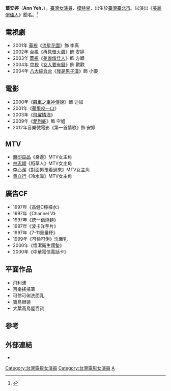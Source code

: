 {{blpsources|time=2019-11-27}}
{{藝人
|姓名 = 葉安婷 
|類型 = 女藝人
|圖片 = 
|圖片尺寸 = 
|圖片簡介 = 
|英文名 = Ann Yeh
|羅馬拼音 = Yeh An-Ting 
|國籍 = {{ROC}}
|出生日期 ={{birth_date_and _age|1982|07|14}}
|出生地點 = {{TWN}}[[臺北市|臺北市]]
|逝世日期 = 
|逝世地點 =
|語言 = [[國語|國語]]、[[英語|英語]]
|教育程度 = 
|配偶 = {{marriage|圈外人|2021}}
|活躍年代 = 
|imdb = 3320606
}}

'''葉安婷'''（'''Ann Yeh'''，{{bd|1982年|7月4日||}}），[[臺灣|臺灣]][[女演員|女演員]]、[[模特兒|模特兒]]，出生於[[臺灣|臺灣]][[臺北市|臺北市]]。以演出《[[美麗俏佳人|美麗俏佳人]]》聞名。<ref>{{cite news|title=自爆性情率直惹東東反感 馮仁昭四圍超：葉安婷被嘲蒜頭鼻撼頭埋|url=http://hk.apple.nextmedia.com/entertainment/art/20030508/3279195|accessdate=2017-06-30|agency=香港蘋果日報}}</ref>

==電視劇==
*2001年 [[華視|華視]]《[[流星花園_(台灣電視劇)|流星花園]]》飾 李真
*2002年 [[台視|台視]]《[[再見螢火蟲_(台灣電視劇)|再見螢火蟲]]》飾 安婷
*2003年 [[華視|華視]]《[[美麗俏佳人|美麗俏佳人]]》飾 方穎
*2004年 [[中視|中視]]《[[女人要有錢|女人要有錢]]》飾 歡歡
*2004年 [[八大綜合台|八大綜合台]]《[[我是男子漢|我是男子漢]]》飾 小優

==電影==
*2000年《[[飆車之車神傳說|飆車之車神傳說]]》飾 迪加
*2001年《[[蘋果咬一口|蘋果咬一口]]》
*2003年《[[飛躍情海|飛躍情海]]》
*2009年《[[愛到底|愛到底]]》飾 空姐
*2012年音樂微電影《第一首情歌》飾 安婷

==MTV== 
*[[無印良品|無印良品]]《身邊》MTV女主角   
*[[林志穎|林志穎]]《稻草人》MTV女主角  
*[[李心潔|李心潔]]《對面男孩看過來》MTV女主角
*[[黄立行|黄立行]]《冷水澡》MTV女主角

==廣告CF== 
*1997年《高健C檸檬水》
*1997年《Channel V》
*1997年《統一鍋燒麵》
*1997年《波卡洋芋片》
*1997年《7-11重量杯》
*1999年《可伶可俐》洗面乳
*2000年《懷潔衛生護墊》
*2000年《中華電信電話卡》

==平面作品==   
*飛利浦
*百樂搖搖筆
*可伶可俐洗面乳
*寶島眼镜
*大葉高島屋百貨

==参考==
{{reflist}}

==外部連結==
* {{hkmdb name|13624}}

{{DEFAULTSORT:Yeh葉}}
[[Category:台灣電視女演員|Category:台灣電視女演員]]
[[Category:台灣電影女演員|Category:台灣電影女演員]]
[[Category:葉姓|A]]